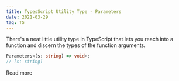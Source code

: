 ```yaml
---
title: TypesScript Utility Type - Parameters
date: 2021-03-29
tag: TS
---
```



There's a neat little utility type in TypeScript that lets you reach into a function
and discern the types of the function arguments.

```ts
Parameters<(s: string) => void>;
// [s: string]
```

<TextLink href="https://www.typescriptlang.org/docs/handbook/utility-types.html#parameterstype">
  Read more
</TextLink>
